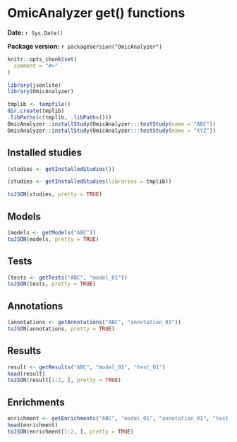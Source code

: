 <!--
%\VignetteIndexEntry{OmicAnalyzer get() functions}
%\VignetteEngine{knitr::knitr}
%\VignetteEncoding{UTF-8}
-->

# OmicAnalyzer get() functions

**Date:** `r Sys.Date()`

**Package version:** `r packageVersion("OmicAnalyzer")`

```r
knitr::opts_chunk$set(
  comment = "#>"
)
```

```r
library(jsonlite)
library(OmicAnalyzer)
```

```r
tmplib <- tempfile()
dir.create(tmplib)
.libPaths(c(tmplib, .libPaths()))
OmicAnalyzer::installStudy(OmicAnalyzer:::testStudy(name = "ABC"))
OmicAnalyzer::installStudy(OmicAnalyzer:::testStudy(name = "XYZ"))
```

## Installed studies

```r
(studies <- getInstalledStudies())
```

```r
(studies <- getInstalledStudies(libraries = tmplib))
```

```r
toJSON(studies, pretty = TRUE)
```

## Models

```r
(models <- getModels("ABC"))
toJSON(models, pretty = TRUE)
```

## Tests

```r
(tests <- getTests("ABC", "model_01"))
toJSON(tests, pretty = TRUE)
```

## Annotations

```r
(annotations <- getAnnotations("ABC", "annotation_01"))
toJSON(annotations, pretty = TRUE)
```

## Results

```r
result <- getResults("ABC", "model_01", "test_01")
head(result)
toJSON(result[1:2, ], pretty = TRUE)
```

## Enrichments

```r
enrichment <- getEnrichments("ABC", "model_01", "annotation_01", "test_01")
head(enrichment)
toJSON(enrichment[1:2, ], pretty = TRUE)
```

